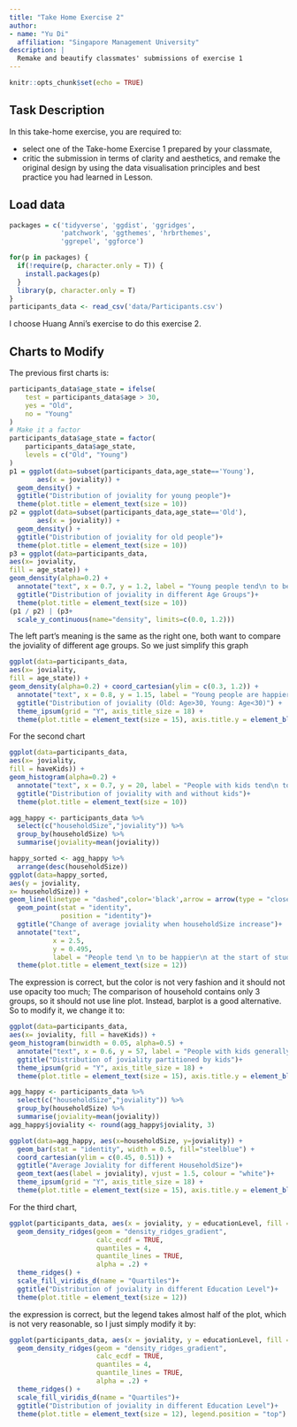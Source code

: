 ```yaml
---
title: "Take Home Exercise 2"
author:
- name: "Yu Di"
  affiliation: "Singapore Management University"
description: |
  Remake and beautify classmates' submissions of exercise 1
---
```


```r
knitr::opts_chunk$set(echo = TRUE)
```

## Task Description

In this take-home exercise, you are required to:

 - select one of the Take-home Exercise 1 prepared by your classmate,
 - critic the submission in terms of clarity and aesthetics, and
remake the original design by using the data visualisation principles and best practice you had learned in Lesson.


## Load data

```r
packages = c('tidyverse', 'ggdist', 'ggridges',
             'patchwork', 'ggthemes', 'hrbrthemes',
             'ggrepel', 'ggforce')

for(p in packages) {
  if(!require(p, character.only = T)) {
    install.packages(p)
  }
  library(p, character.only = T)
}
participants_data <- read_csv('data/Participants.csv')
```

I choose Huang Anni's exercise to do this exercise 2.

## Charts to Modify

The previous first charts is:

```r
participants_data$age_state = ifelse(
    test = participants_data$age > 30,
    yes = "Old",
    no = "Young"
)
# Make it a factor
participants_data$age_state = factor(
    participants_data$age_state,
    levels = c("Old", "Young")
)
p1 = ggplot(data=subset(participants_data,age_state=='Young'), 
       aes(x = joviality)) + 
  geom_density() +
  ggtitle("Distribution of joviality for young people")+
  theme(plot.title = element_text(size = 10))
p2 = ggplot(data=subset(participants_data,age_state=='Old'), 
       aes(x = joviality)) + 
  geom_density() +
  ggtitle("Distribution of joviality for old people")+
  theme(plot.title = element_text(size = 10))
p3 = ggplot(data=participants_data,
aes(x= joviality,
fill = age_state)) +
geom_density(alpha=0.2) +
  annotate("text", x = 0.7, y = 1.2, label = "Young people tend\n to be happier",size=3,color='#4682B4') + 
  ggtitle("Distribution of joviality in different Age Groups")+
  theme(plot.title = element_text(size = 10))
(p1 / p2) | (p3+
  scale_y_continuous(name="density", limits=c(0.0, 1.2)))
```

The left part's meaning is the same as the right one, both want to compare the joviality of different age groups. So we just simplify this graph

```r
ggplot(data=participants_data,
aes(x= joviality,
fill = age_state)) +
geom_density(alpha=0.2) + coord_cartesian(ylim = c(0.3, 1.2)) +
  annotate("text", x = 0.8, y = 1.15, label = "Young people are happier",size=5,color='#4682B4') +
  ggtitle("Distribution of joviality (Old: Age>30, Young: Age<30)") +
  theme_ipsum(grid = "Y", axis_title_size = 18) + 
  theme(plot.title = element_text(size = 15), axis.title.y = element_blank())
```

For the second chart

```r
ggplot(data=participants_data,
aes(x= joviality,
fill = haveKids)) +
geom_histogram(alpha=0.2) +
  annotate("text", x = 0.7, y = 20, label = "People with kids tend\n to be happier at the start of the study",size=3,color='red') + 
  ggtitle("Distribution of joviality with and without kids")+
  theme(plot.title = element_text(size = 10))

agg_happy <- participants_data %>% 
  select(c("householdSize","joviality")) %>%
  group_by(householdSize) %>% 
  summarise(joviality=mean(joviality))

happy_sorted <- agg_happy %>%
  arrange(desc(householdSize))
ggplot(data=happy_sorted,
aes(y = joviality,
x= householdSize)) +
geom_line(linetype = "dashed",color='black',arrow = arrow(type = "closed"))+
  geom_point(stat = "identity",
             position = "identity")+
  ggtitle("Change of average joviality when householdSize increase")+
  annotate("text", 
           x = 2.5, 
           y = 0.495, 
           label = "People tend \n to be happier\n at the start of study with\n larger householdSize",size=3,color='#4682B4') + 
  theme(plot.title = element_text(size = 12))
```

The expression is correct, but the color is not very fashion and it should not use opacity too much; The comparison of household contains only 3 groups, so it should not use line plot. Instead, barplot is a good alternative. So to modify it, we change it to: 

```r
ggplot(data=participants_data,
aes(x= joviality, fill = haveKids)) +
geom_histogram(binwidth = 0.05, alpha=0.5) +
  annotate("text", x = 0.6, y = 57, label = "People with kids generally tend to be happier ",size=3,color='red') + 
  ggtitle("Distribution of joviality partitioned by kids")+
  theme_ipsum(grid = "Y", axis_title_size = 18) + 
  theme(plot.title = element_text(size = 15), axis.title.y = element_blank(), legend.position = "top")

agg_happy <- participants_data %>% 
  select(c("householdSize","joviality")) %>%
  group_by(householdSize) %>% 
  summarise(joviality=mean(joviality))
agg_happy$joviality <- round(agg_happy$joviality, 3)

ggplot(data=agg_happy, aes(x=householdSize, y=joviality)) + 
  geom_bar(stat = "identity", width = 0.5, fill="steelblue") +
  coord_cartesian(ylim = c(0.45, 0.51)) + 
  ggtitle("Average Joviality for different HouseholdSize")+
  geom_text(aes(label = joviality), vjust = 1.5, colour = "white")+
  theme_ipsum(grid = "Y", axis_title_size = 18) + 
  theme(plot.title = element_text(size = 15), axis.title.y = element_blank())
```

For the third chart, 

```r
ggplot(participants_data, aes(x = joviality, y = educationLevel, fill = educationLevel)) +
  geom_density_ridges(geom = "density_ridges_gradient", 
                      calc_ecdf = TRUE,
                      quantiles = 4, 
                      quantile_lines = TRUE,
                      alpha = .2) +
  theme_ridges() + 
  scale_fill_viridis_d(name = "Quartiles")+
  ggtitle("Distribution of joviality in different Education Level")+
  theme(plot.title = element_text(size = 12))
```

the expression is correct, but the legend takes almost half of the plot, which is not very reasonable, so I just simply modify it by:

```r
ggplot(participants_data, aes(x = joviality, y = educationLevel, fill = educationLevel)) +
  geom_density_ridges(geom = "density_ridges_gradient", 
                      calc_ecdf = TRUE,
                      quantiles = 4, 
                      quantile_lines = TRUE,
                      alpha = .2) +
  theme_ridges() + 
  scale_fill_viridis_d(name = "Quartiles")+
  ggtitle("Distribution of joviality in different Education Level")+
  theme(plot.title = element_text(size = 12), legend.position = "top")
```

